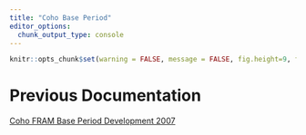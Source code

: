 ```yaml
---
title: "Coho Base Period"
editor_options: 
  chunk_output_type: console
---
```


```r
knitr::opts_chunk$set(warning = FALSE, message = FALSE, fig.height=9, fig.width=9)
```

# Previous Documentation

<a href = "https://github.com/FRAMverse/fram_doc/raw/master/literature/FRAM_COHO_Base_Data_DRAFT_0707.pdf" target = "_blank" title = "Coho FRAM Base Period Development 2007">Coho FRAM Base Period Development 2007</a>